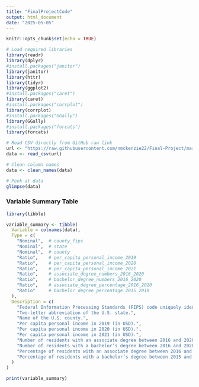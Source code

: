 ```yaml
---
title: "FinalProjectCode"
output: html_document
date: "2025-05-05"
---
```


```r
knitr::opts_chunk$set(echo = TRUE)
```

```r
# Load required libraries
library(readr)
library(dplyr)
#install.packages("janitor") 
library(janitor)
library(httr)
library(tidyr)
library(ggplot2)
#install.packages("caret")
library(caret)
#install.packages("corrplot")
library(corrplot)
#install.packages("GGally")
library(GGally)
#install.packages("forcats")
library(forcats)

# Read CSV directly from GitHub raw link
url <- "https://raw.githubusercontent.com/nmckenzie22/Final-Project/main/US%20counties%20-%20education%20vs%20per%20capita%20personal%20income%20-%20results-20221227-213216.csv"
data <- read_csv(url)

# Clean column names
data <- clean_names(data)

# Peek at data
glimpse(data)

```

### Variable Summary Table

```r
library(tibble)

variable_summary <- tibble(
  Variable = colnames(data),
  Type = c(
    "Nominal",  # county_fips
    "Nominal",  # state
    "Nominal",  # county
    "Ratio",    # per_capita_personal_income_2019
    "Ratio",    # per_capita_personal_income_2020
    "Ratio",    # per_capita_personal_income_2021
    "Ratio",    # associate_degree_numbers_2016_2020
    "Ratio",    # bachelor_degree_numbers_2016_2020
    "Ratio",    # associate_degree_percentage_2016_2020
    "Ratio"     # bachelor_degree_percentage_2015_2019
  ),
  Description = c(
    "Federal Information Processing Standards (FIPS) code uniquely identifying the county.",
    "Two-letter abbreviation of the U.S. state.",
    "Name of the U.S. county.",
    "Per capita personal income in 2019 (in USD).",
    "Per capita personal income in 2020 (in USD).",
    "Per capita personal income in 2021 (in USD).",
    "Number of residents with an associate degree between 2016 and 2020.",
    "Number of residents with a bachelor’s degree between 2016 and 2020.",
    "Percentage of residents with an associate degree between 2016 and 2020.",
    "Percentage of residents with a bachelor’s degree between 2015 and 2019."
  )
)

print(variable_summary)

```


